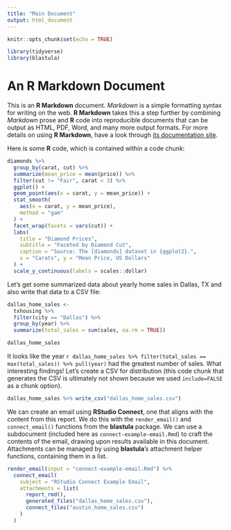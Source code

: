 ```yaml
---
title: "Main Document"
output: html_document
---
```


```r
knitr::opts_chunk$set(echo = TRUE)

library(tidyverse)
library(blastula)
```

# An R Markdown Document

This is an **R Markdown** document. *Markdown* is a simple formatting syntax for writing on the web. **R Markdown** takes this a step further by combining *Markdown* prose and **R** code into reproducible documents that can be output as HTML, PDF, Word, and many more output formats. For more details on using **R Markdown**, have a look through [its documentation site](https://rmarkdown.rstudio.com/docs/).

Here is some **R** code, which is contained within a code chunk:

```r

diamonds %>%
  group_by(carat, cut) %>%
  summarize(mean_price = mean(price)) %>%
  filter(cut != "Fair", carat < 3) %>%
  ggplot() +
  geom_point(aes(x = carat, y = mean_price)) +
  stat_smooth(
    aes(x = carat, y = mean_price),
    method = "gam"
  ) +
  facet_wrap(facets = vars(cut)) +
  labs(
    title = "Diamond Prices",
    subtitle = "Faceted by Diamond Cut",
    caption = "Source: The [diamonds] dataset in {ggplot2}.",
    x = "Carats", y = "Mean Price, US Dollars"
  ) +
  scale_y_continuous(labels = scales::dollar)
```

Let's get some summarized data about yearly home sales in Dallas, TX and also write that data to a CSV file:

```r

dallas_home_sales <- 
  txhousing %>%
  filter(city == "Dallas") %>%
  group_by(year) %>%
  summarize(total_sales = sum(sales, na.rm = TRUE))

dallas_home_sales
```

It looks like the year `r dallas_home_sales %>% filter(total_sales == max(total_sales)) %>% pull(year)` had the greatest number of sales. What interesting findings! Let's create a CSV for distribution (this code chunk that generates the CSV is ultimately not shown because we used `include=FALSE` as a chunk option).

```r
dallas_home_sales %>% write_csv("dallas_home_sales.csv")
```

We can create an email using **RStudio Connect**, one that aligns with the content from this report. We do this with the `render_email()` and `connect_email()` functions from the **blastula** package. We can use a subdocument (included here as `connect-example-email.Rmd`) to craft the contents of the email, drawing upon results available in this document. Attachments can be managed by using **blastula**'s attachment helper functions, containing them in a list.

```r
render_email(input = "connect-example-email.Rmd") %>%
  connect_email(
    subject = "RStudio Connect Example Email",
    attachments = list(
      report_rmd(),
      generated_files("dallas_home_sales.csv"),
      connect_files("austin_home_sales.csv")
    )
  )
```

